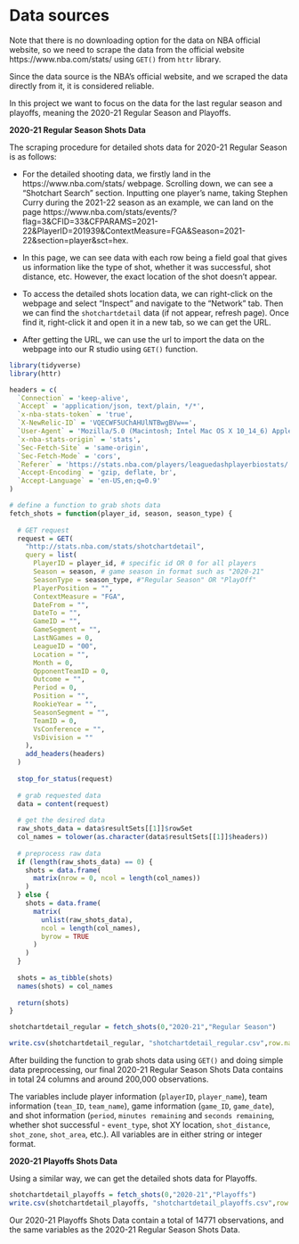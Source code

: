 # Data sources

Note that there is no downloading option for the data on NBA official website, so we need to scrape the data from the official website https://www.nba.com/stats/ using `GET()` from `httr` library.

Since the data source is the NBA's official website, and we scraped the data directly from it, it is considered reliable. 

In this project we want to focus on the data for the last regular season and playoffs, meaning the 2020-21 Regular Season and Playoffs. 

**2020-21 Regular Season Shots Data**

The scraping procedure for detailed shots data for 2020-21 Regular Season is as follows:

* For the detailed shooting data, we firstly land in the https://www.nba.com/stats/ webpage. Scrolling down, we can see a "Shotchart Search" section. Inputting one player's name, taking Stephen Curry during the 2021-22 season as an example, we can land on the page https://www.nba.com/stats/events/?flag=3&CFID=33&CFPARAMS=2021-22&PlayerID=201939&ContextMeasure=FGA&Season=2021-22&section=player&sct=hex. 

* In this page, we can see data with each row being a field goal that gives us information like the type of shot, whether it was successful, shot distance, etc. However, the exact location of the shot doesn't appear. 

* To access the detailed shots location data, we can right-click on the webpage and select "Inspect" and navigate to the "Network" tab. Then we can find the `shotchartdetail` data (if not appear, refresh page). Once find it, right-click it and open it in a new tab, so we can get the URL.

* After getting the URL, we can use the url to import the data on the webpage into our R studio using `GET()` function.

```r
library(tidyverse)
library(httr)
```

```r

headers = c(
  `Connection` = 'keep-alive',
  `Accept` = 'application/json, text/plain, */*',
  `x-nba-stats-token` = 'true',
  `X-NewRelic-ID` = 'VQECWF5UChAHUlNTBwgBVw==',
  `User-Agent` = 'Mozilla/5.0 (Macintosh; Intel Mac OS X 10_14_6) AppleWebKit/537.36 (KHTML, like Gecko) Chrome/78.0.3904.87 Safari/537.36',
  `x-nba-stats-origin` = 'stats',
  `Sec-Fetch-Site` = 'same-origin',
  `Sec-Fetch-Mode` = 'cors',
  `Referer` = 'https://stats.nba.com/players/leaguedashplayerbiostats/',
  `Accept-Encoding` = 'gzip, deflate, br',
  `Accept-Language` = 'en-US,en;q=0.9'
)

# define a function to grab shots data
fetch_shots = function(player_id, season, season_type) {
  
  # GET request
  request = GET(
    "http://stats.nba.com/stats/shotchartdetail",
    query = list(
      PlayerID = player_id, # specific id OR 0 for all players
      Season = season, # game season in format such as "2020-21"
      SeasonType = season_type, #"Regular Season" OR "PlayOff"
      PlayerPosition = "",
      ContextMeasure = "FGA",
      DateFrom = "",
      DateTo = "",
      GameID = "",
      GameSegment = "",
      LastNGames = 0,
      LeagueID = "00",
      Location = "",
      Month = 0,
      OpponentTeamID = 0,
      Outcome = "",
      Period = 0,
      Position = "",
      RookieYear = "",
      SeasonSegment = "",
      TeamID = 0,
      VsConference = "",
      VsDivision = ""
    ),
    add_headers(headers)
  )
  
  stop_for_status(request)
  
  # grab requested data
  data = content(request)
  
  # get the desired data
  raw_shots_data = data$resultSets[[1]]$rowSet
  col_names = tolower(as.character(data$resultSets[[1]]$headers))
  
  # preprocess raw data
  if (length(raw_shots_data) == 0) {
    shots = data.frame(
      matrix(nrow = 0, ncol = length(col_names))
    )
  } else {
    shots = data.frame(
      matrix(
        unlist(raw_shots_data),
        ncol = length(col_names),
        byrow = TRUE
      )
    )
  }
  
  shots = as_tibble(shots)
  names(shots) = col_names
  
  return(shots)
}

shotchartdetail_regular = fetch_shots(0,"2020-21","Regular Season")
```

```r
write.csv(shotchartdetail_regular, "shotchartdetail_regular.csv",row.names = FALSE)
```

After building the function to grab shots data using `GET()` and doing simple data preprocessing, our final 2020-21 Regular Season Shots Data contains in total 24 columns and around 200,000 observations. 

The variables include player information (`playerID`, `player_name`), team information (`tean_ID`, `team_name`), game information (`game_ID`, `game_date`), and shot information (`period`, `minutes remaining` and `seconds remaining`, whether shot successful - `event_type`, shot XY location, `shot_distance`, `shot_zone`, `shot_area`, etc.). All variables are in either string or integer format.

**2020-21 Playoffs Shots Data**

Using a similar way, we can get the detailed shots data for Playoffs. 
```r
shotchartdetail_playoffs = fetch_shots(0,"2020-21","Playoffs")
write.csv(shotchartdetail_playoffs, "shotchartdetail_playoffs.csv",row.names = FALSE)
```

Our 2020-21 Playoffs Shots Data contain a total of 14771 observations, and the same variables as the 2020-21 Regular Season Shots Data.






